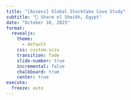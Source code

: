 ```yaml
---
title: "[Assess] Global Stocktake Case Study"
subtitle: "📍 Sharm el Sheikh, Egypt"
date: "October 10, 2025"
format: 
  revealjs:
    theme:
      - default
    css: custom.scss
    transition: fade
    slide-number: true
    incremental: false 
    chalkboard: true
    center: true
execute:
  freeze: auto
---
```


